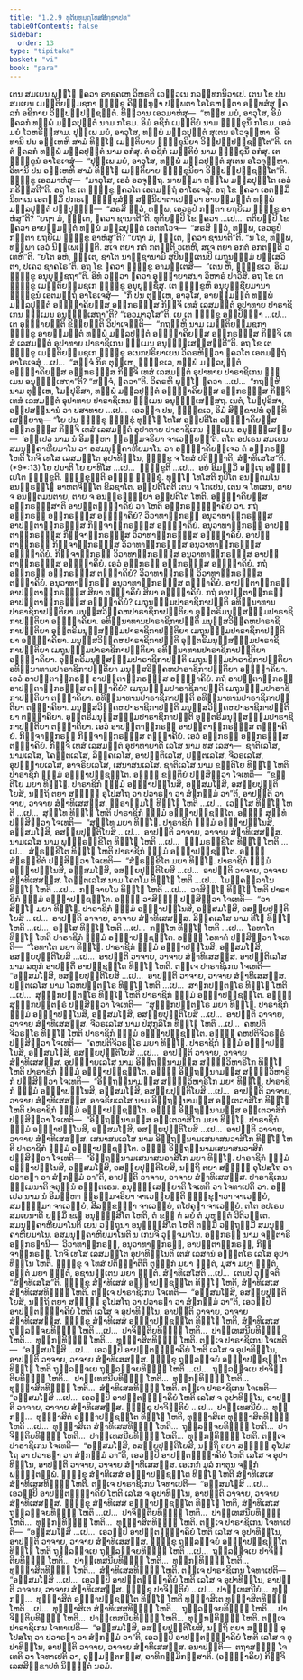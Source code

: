 ```yaml
---
title: "1.2.9 ທຸຕິຍທຸຏ຺ຐໂທສສິກ຺ຂາປທ"
tableOfContents: false
sidebar:
  order: 13
type: "tipitaka"
basket: "vi"
book: "para"
---
```



<DynamicBreadcrumb />

<Division number="391" book="para">

<Paragraph number="1626" book="para">
ເຕນ ສມເຍນ ພຸທ຺ໂຘ ຠຄວາ ຣາຊຄເຫ ວິຫຣຕິ ເວຬຸວເນ ກລນ຺ທກນິວາເປ. ເຕນ ໂຂ ປນ ສມເຍນ ເມຕ຺ຕິຍຠູມຊກາ ຠິກ຺ຂູ ຄິຊ຺ຌກູຏາ ປພ຺ພຕາ ໂອໂຣຫນ຺ຕາ ອທ຺ທສໍສຸ ຉຄລກໍ ອຊິກາຍ ວິປ຺ປຏິປຊ຺ຊນ຺ຕໍ. ທິສ຺ວານ ເອວມາຫໍສຸ—  “ຫນ຺ທ ມຍໍ, ອາວຸໂສ, ອິມໍ ຉຄລກໍ ທພ຺ພໍ ມລ຺ລປຸຕ຺ຕໍ ນາມ ກໂຣມ. ອິມໍ ອຊິກໍ ເມຕ຺ຕິຍໍ ນາມ ຠິກ຺ຂຸນິໍ ກໂຣມ. ເອວໍ ມຍໍ ໂວຫຣິສ຺ສາມ. ປຸພ຺ເພ ມຍໍ, ອາວຸໂສ, ທພ຺ພໍ ມລ຺ລປຸຕ຺ຕໍ ສຸເຕນ ອໂວຈຸມ຺ຫາ. ອິທານິ ປນ ອມ຺ເຫຫິ ສາມໍ ທິຏ຺ໂຐ ເມຕ຺ຕິຍາຍ ຠິກ຺ຂຸນິຍາ ວິປ຺ປຏິປຊ຺ຊນ຺ໂຕ”ຕິ. ເຕ ຕໍ ຉຄລກໍ ທພ຺ພໍ ມລ຺ລປຸຕ຺ຕໍ ນາມ ອກໍສຸ. ຕໍ ອຊິກໍ ເມຕ຺ຕິຍໍ ນາມ ຠິກ຺ຂຸນິໍ ອກໍສຸ. ເຕ ຠິກ຺ຂູນໍ ອາໂຣເຈສຸໍ—  “ປຸພ຺ເພ ມຍໍ, ອາວຸໂສ, ທພ຺ພໍ ມລ຺ລປຸຕ຺ຕໍ ສຸເຕນ ອໂວຈຸມ຺ຫາ. ອິທານິ ປນ ອມ຺ເຫຫິ ສາມໍ ທິຏ຺ໂຐ ເມຕ຺ຕິຍາຍ ຠິກ຺ຂຸນິຍາ ວິປ຺ປຏິປຊ຺ຊນ຺ໂຕ”ຕິ. ຠິກ຺ຂູ ເອວມາຫໍສຸ—  “ມາວຸໂສ, ເອວໍ ອວຈຸຕ຺ຖ. ນາຍສ຺ມາ ທພ຺ໂພ ມລ຺ລປຸຕ຺ໂຕ ເອວໍ ກຣິສ຺ສຕີ”ຕິ.
</Paragraph>

<Paragraph number="1627" book="para">
ອຖ ໂຂ ເຕ ຠິກ຺ຂູ ຠຄວໂຕ ເອຕມຕ຺ຖໍ ອາໂຣເຈສຸໍ. ອຖ ໂຂ ຠຄວາ ເອຕສ຺ມິໍ ນິທາເນ ເອຕສ຺ມິໍ ປກຣເຓ ຠິກ຺ຂຸສໍຆໍ ສນ຺ນິປາຕາເປຕ຺ວາ ອາຍສ຺ມນ຺ຕໍ ທພ຺ພໍ ມລ຺ລປຸຕ຺ຕໍ ປຏິປຸຈ຺ຉິ—  “ສຣສິ ຕ຺ວໍ, ທພ຺ພ, ເອວຣູປໍ ກຕ຺ຕາ ຍຖຍິເມ ຠິກ຺ຂູ ອາຫໍສູ”ຕິ? “ຍຖາ ມໍ, ຠນ຺ເຕ, ຠຄວາ ຊານາຕີ”ຕິ. ທຸຕິຍມ຺ປິ ໂຂ ຠຄວາ …ເປ…  ຕຕິຍມ຺ປິ ໂຂ ຠຄວາ ອາຍສ຺ມນ຺ຕໍ ທພ຺ພໍ ມລ຺ລປຸຕ຺ຕໍ ເອຕທໂວຈ—  “ສຣສິ ຕ຺ວໍ, ທພ຺ພ, ເອວຣູປໍ ກຕ຺ຕາ ຍຖຍິເມ ຠິກ຺ຂູ ອາຫໍສູ”ຕິ? “ຍຖາ ມໍ, ຠນ຺ເຕ, ຠຄວາ ຊານາຕີ”ຕິ. “ນ ໂຂ, ທພ຺ພ, ທພ຺ພາ ເອວໍ ນິພ຺ເພເຐນ຺ຕິ. ສເຈ ຕຍາ ກຕໍ ກຕນ຺ຕິ ວເທຫິ, ສເຈ ຕຍາ ອກຕໍ ອກຕນ຺ຕິ ວເທຫີ”ຕິ. “ຍໂຕ ອຫໍ, ຠນ຺ເຕ, ຊາໂຕ ນາຠິຊານາມິ ສຸປິນນ຺ເຕນປິ ເມຖຸນຘມ຺ມໍ ປຏິເສວິຕາ, ປເຄວ ຊາຄໂຣ”ຕິ. ອຖ ໂຂ ຠຄວາ ຠິກ຺ຂູ ອາມນ຺ເຕສິ—  “ເຕນ ຫິ, ຠິກ຺ຂເວ, ອິເມ ຠິກ຺ຂູ ອນຸຍຸຎ຺ຊຖາ”ຕິ. ອິທໍ ວຕ຺ວາ ຠຄວາ ອຸຏ຺ຐາຍາສນາ ວິຫາຣໍ ປາວິສິ.
</Paragraph>

<Paragraph number="1628" book="para">
ອຖ ໂຂ ເຕ ຠິກ຺ຂູ ເມຕ຺ຕິຍຠູມຊເກ ຠິກ຺ຂູ ອນຸຍຸຎ຺ຊິໍສຸ. ເຕ ຠິກ຺ຂູຫິ ອນຸຍຸຎ຺ຊີຍມານາ ຠິກ຺ຂູນໍ ເອຕມຕ຺ຖໍ ອາໂຣເຈສຸໍ—  “ກິໍ ປນ ຕຸມ຺ເຫ, ອາວຸໂສ, ອາຍສ຺ມນ຺ຕໍ ທພ຺ພໍ ມລ຺ລປຸຕ຺ຕໍ ອຎ຺ຎຠາຄິຍສ຺ສ ອຘິກຣຓສ຺ສ ກິຎ຺ຈິ ເທສໍ ເລສມຕ຺ຕໍ ອຸປາທາຍ ປາຣາຊິເກນ ຘມ຺ເມນ ອນຸທ຺ຘໍເສຖາ”ຕິ? “ເອວມາວຸໂສ”ຕິ. ເຍ ເຕ ຠິກ຺ຂູ ອປ຺ປິຈ຺ຉາ …ເປ…  ເຕ ອຸຊ຺ຌາຍນ຺ຕິ ຂິຍ຺ຍນ຺ຕິ ວິປາເຈນ຺ຕິ—  “ກຖຎ຺ຫິ ນາມ ເມຕ຺ຕິຍຠູມຊກາ ຠິກ຺ຂູ ອາຍສ຺ມນ຺ຕໍ ທພ຺ພໍ ມລ຺ລປຸຕ຺ຕໍ ອຎ຺ຎຠາຄິຍສ຺ສ ອຘິກຣຓສ຺ສ ກິຎ຺ຈິ ເທສໍ ເລສມຕ຺ຕໍ ອຸປາທາຍ ປາຣາຊິເກນ ຘມ຺ເມນ ອນຸທ຺ຘໍເສສ຺ສນ຺ຕີ”ຕິ.
</Paragraph>

<Paragraph number="1629" book="para">
ອຖ ໂຂ ເຕ ຠິກ຺ຂູ ເມຕ຺ຕິຍຠູມຊເກ ຠິກ຺ຂູ ອເນກປຣິຍາເຍນ ວິຄຣຫິຕ຺ວາ ຠຄວໂຕ ເອຕມຕ຺ຖໍ ອາໂຣເຈສຸໍ …ເປ…  “ສຈ຺ຈໍ ກິຣ ຕຸມ຺ເຫ, ຠິກ຺ຂເວ, ທພ຺ພໍ ມລ຺ລປຸຕ຺ຕໍ ອຎ຺ຎຠາຄິຍສ຺ສ ອຘິກຣຓສ຺ສ ກິຎ຺ຈິ ເທສໍ ເລສມຕ຺ຕໍ ອຸປາທາຍ ປາຣາຊິເກນ ຘມ຺ເມນ ອນຸທ຺ຘໍເສຖາ”ຕິ? “ສຈ຺ຈໍ, ຠຄວາ”ຕິ. ວິຄຣຫິ ພຸທ຺ໂຘ ຠຄວາ …ເປ…  “ກຖຎ຺ຫິ ນາມ ຕຸມ຺ເຫ, ໂມຆປຸຣິສາ, ທພ຺ພໍ ມລ຺ລປຸຕ຺ຕໍ ອຎ຺ຎຠາຄິຍສ຺ສ ອຘິກຣຓສ຺ສ ກິຎ຺ຈິ ເທສໍ ເລສມຕ຺ຕໍ ອຸປາທາຍ ປາຣາຊິເກນ ຘມ຺ເມນ ອນຸທ຺ຘໍເສສ຺ສຖ. ເນຕໍ, ໂມຆປຸຣິສາ, ອປ຺ປສນ຺ນານໍ ວາ ປສາທາຍ …ເປ…  ເອວຎ຺ຈ ປນ, ຠິກ຺ຂເວ, ອິມໍ ສິກ຺ຂາປທໍ ອຸທ຺ທິເສຍ຺ຍາຖ—
</Paragraph>

</Division>
<Division number="392" book="para">

<Paragraph number="1630" book="para">
<Emphasis>“ໂຍ ປນ ຠິກ຺ຂຸ ຠິກ຺ຂຸໍ ທຸຏ຺ໂຐ ໂທໂສ ອປ຺ປຕີໂຕ ອຎ຺ຎຠາຄິຍສ຺ສ ອຘິກຣຓສ຺ສ ກິຎ຺ຈິ ເທສໍ ເລສມຕ຺ຕໍ ອຸປາທາຍ ປາຣາຊິເກນ ຘມ຺ເມນ ອນຸທ຺ຘໍເສຍ຺ຍ—  ‘ອປ຺ເປວ ນາມ ນໍ ອິມມ຺ຫາ ພ຺ຣຫ຺ມຈຣິຍາ ຈາເວຍ຺ຍນ຺’ຕິ. ຕໂຕ ອປເຣນ ສມເຍນ ສມນຸຄ຺ຄາຫີຍມາໂນ ວາ ອສມນຸຄ຺ຄາຫີຍມາໂນ ວາ ອຎ຺ຎຠາຄິຍຎ຺ເຈວ ຕໍ ອຘິກຣຓໍ ໂຫຕິ ໂກຈິ ເທໂສ ເລສມຕ຺ໂຕ ອຸປາທິນ຺ໂນ, ຠິກ຺ຂຸ ຈ ໂທສໍ ປຕິຏ຺ຐາຕິ, ສໍຆາທິເສໂສ”</Emphasis>ຕິ. (*9*:<Emphasis>13</Emphasis>)
</Paragraph>

</Division>
<Division number="393" book="para">

<Paragraph number="1631" book="para">
<Emphasis>ໂຍ ປນາ</Emphasis>ຕິ ໂຍ ຍາທິໂສ …ເປ…  <Emphasis>ຠິກ຺ຂູ</Emphasis>ຕິ …ເປ…  ອຍໍ ອິມສ຺ມິໍ ອຕ຺ເຖ ອຘິປ຺ເປໂຕ ຠິກ຺ຂູຕິ.
</Paragraph>

<Paragraph number="1632" book="para">
<Emphasis>ຠິກ຺ຂຸນ຺</Emphasis>ຕິ ອຎ຺ຎໍ ຠິກ຺ຂຸໍ.
</Paragraph>

<Paragraph number="1633" book="para">
<Emphasis>ທຸຏ຺ໂຐ ໂທໂສ</Emphasis>ຕິ ກຸປິໂຕ ອນຕ຺ຕມໂນ ອນຠິຣທ຺ໂຘ ອາຫຕຈິຕ຺ໂຕ ຂິລຊາໂຕ.
</Paragraph>

<Paragraph number="1634" book="para">
<Emphasis>ອປ຺ປຕີໂຕ</Emphasis>ຕິ ເຕນ ຈ ໂກເປນ, ເຕນ ຈ ໂທເສນ, ຕາຍ ຈ ອນຕ຺ຕມນຕາຍ, ຕາຍ ຈ ອນຠິຣທ຺ຘິຍາ ອປ຺ປຕີໂຕ ໂຫຕິ.
</Paragraph>

<Paragraph number="1635" book="para">
<Emphasis>ອຎ຺ຎຠາຄິຍສ຺ສ ອຘິກຣຓສ຺ສາ</Emphasis>ຕິ ອາປຕ຺ຕຎ຺ຎຠາຄິຍໍ ວາ ໂຫຕິ ອຘິກຣຓຎ຺ຎຠາຄິຍໍ ວາ. ກຖໍ ອຘິກຣຓໍ ອຘິກຣຓສ຺ສ ອຎ຺ຎຠາຄິຍໍ? ວິວາທາຘິກຣຓໍ ອນຸວາທາຘິກຣຓສ຺ສ ອາປຕ຺ຕາຘິກຣຓສ຺ສ ກິຈ຺ຈາຘິກຣຓສ຺ສ ອຎ຺ຎຠາຄິຍໍ. ອນຸວາທາຘິກຣຓໍ ອາປຕ຺ຕາຘິກຣຓສ຺ສ ກິຈ຺ຈາຘິກຣຓສ຺ສ ວິວາທາຘິກຣຓສ຺ສ ອຎ຺ຎຠາຄິຍໍ. ອາປຕ຺ຕາຘິກຣຓໍ ກິຈ຺ຈາຘິກຣຓສ຺ສ ວິວາທາຘິກຣຓສ຺ສ ອນຸວາທາຘິກຣຓສ຺ສ ອຎ຺ຎຠາຄິຍໍ. ກິຈ຺ຈາຘິກຣຓໍ ວິວາທາຘິກຣຓສ຺ສ ອນຸວາທາຘິກຣຓສ຺ສ ອາປຕ຺ຕາຘິກຣຓສ຺ສ ອຎ຺ຎຠາຄິຍໍ. ເອວໍ ອຘິກຣຓໍ ອຘິກຣຓສ຺ສ ອຎ຺ຎຠາຄິຍໍ.
</Paragraph>

<Paragraph number="1636" book="para">
ກຖໍ ອຘິກຣຓໍ ອຘິກຣຓສ຺ສ ຕພ຺ຠາຄິຍໍ? ວິວາທາຘິກຣຓໍ ວິວາທາຘິກຣຓສ຺ສ ຕພ຺ຠາຄິຍໍ. ອນຸວາທາຘິກຣຓໍ ອນຸວາທາຘິກຣຓສ຺ສ ຕພ຺ຠາຄິຍໍ. ອາປຕ຺ຕາຘິກຣຓໍ ອາປຕ຺ຕາຘິກຣຓສ຺ສ ສິຍາ ຕພ຺ຠາຄິຍໍ ສິຍາ ອຎ຺ຎຠາຄິຍໍ.
</Paragraph>

<Paragraph number="1637" book="para">
ກຖໍ ອາປຕ຺ຕາຘິກຣຓໍ ອາປຕ຺ຕາຘິກຣຓສ຺ສ ອຎ຺ຎຠາຄິຍໍ? ເມຖຸນຘມ຺ມປາຣາຊິກາປຕ຺ຕິ ອທິນ຺ນາທານປາຣາຊິກາປຕ຺ຕິຍາ ມນຸສ຺ສວິຄ຺ຄຫປາຣາຊິກາປຕ຺ຕິຍາ ອຸຕ຺ຕຣິມນຸສ຺ສຘມ຺ມປາຣາຊິກາປຕ຺ຕິຍາ ອຎ຺ຎຠາຄິຍາ. ອທິນ຺ນາທານປາຣາຊິກາປຕ຺ຕິ ມນຸສ຺ສວິຄ຺ຄຫປາຣາຊິກາປຕ຺ຕິຍາ ອຸຕ຺ຕຣິມນຸສ຺ສຘມ຺ມປາຣາຊິກາປຕ຺ຕິຍາ ເມຖຸນຘມ຺ມປາຣາຊິກາປຕ຺ຕິຍາ ອຎ຺ຎຠາຄິຍາ. ມນຸສ຺ສວິຄ຺ຄຫປາຣາຊິກາປຕ຺ຕິ ອຸຕ຺ຕຣິມນຸສ຺ສຘມ຺ມປາຣາຊິກາປຕ຺ຕິຍາ ເມຖຸນຘມ຺ມປາຣາຊິກາປຕ຺ຕິຍາ ອທິນ຺ນາທານປາຣາຊິກາປຕ຺ຕິຍາ ອຎ຺ຎຠາຄິຍາ. ອຸຕ຺ຕຣິມນຸສ຺ສຘມ຺ມປາຣາຊິກາປຕ຺ຕິ ເມຖຸນຘມ຺ມປາຣາຊິກາປຕ຺ຕິຍາ ອທິນ຺ນາທານປາຣາຊິກາປຕ຺ຕິຍາ ມນຸສ຺ສວິຄ຺ຄຫປາຣາຊິກາປຕ຺ຕິຍາ ອຎ຺ຎຠາຄິຍາ. ເອວໍ ອາປຕ຺ຕາຘິກຣຓໍ ອາປຕ຺ຕາຘິກຣຓສ຺ສ ອຎ຺ຎຠາຄິຍໍ.
</Paragraph>

<Paragraph number="1638" book="para">
ກຖໍ ອາປຕ຺ຕາຘິກຣຓໍ ອາປຕ຺ຕາຘິກຣຓສ຺ສ ຕພ຺ຠາຄິຍໍ? ເມຖຸນຘມ຺ມປາຣາຊິກາປຕ຺ຕິ ເມຖຸນຘມ຺ມປາຣາຊິກາປຕ຺ຕິຍາ ຕພ຺ຠາຄິຍາ. ອທິນ຺ນາທານປາຣາຊິກາປຕ຺ຕິ ອທິນ຺ນາທານປາຣາຊິກາປຕ຺ຕິຍາ ຕພ຺ຠາຄິຍາ. ມນຸສ຺ສວິຄ຺ຄຫປາຣາຊິກາປຕ຺ຕິ ມນຸສ຺ສວິຄ຺ຄຫປາຣາຊິກາປຕ຺ຕິຍາ ຕພ຺ຠາຄິຍາ. ອຸຕ຺ຕຣິມນຸສ຺ສຘມ຺ມປາຣາຊິກາປຕ຺ຕິ ອຸຕ຺ຕຣິມນຸສ຺ສຘມ຺ມປາຣາຊິກາປຕ຺ຕິຍາ ຕພ຺ຠາຄິຍາ. ເອວໍ ອາປຕ຺ຕາຘິກຣຓໍ ອາປຕ຺ຕາຘິກຣຓສ຺ສ ຕພ຺ຠາຄິຍໍ.
</Paragraph>

<Paragraph number="1639" book="para">
ກິຈ຺ຈາຘິກຣຓໍ ກິຈ຺ຈາຘິກຣຓສ຺ສ ຕພ຺ຠາຄິຍໍ. ເອວໍ ອຘິກຣຓໍ ອຘິກຣຓສ຺ສ ຕພ຺ຠາຄິຍໍ.
</Paragraph>

</Division>
<Division number="394" book="para">

<Paragraph number="1640" book="para">
<Emphasis>ກິຎ຺ຈິ ເທສໍ ເລສມຕ຺ຕໍ ອຸປາທາຍາ</Emphasis>ຕິ ເລໂສ ນາມ ທສ ເລສາ—  ຊາຕິເລໂສ, ນາມເລໂສ, ໂຄຕ຺ຕເລໂສ, ລິງ຺ຄເລໂສ, ອາປຕ຺ຕິເລໂສ, ປຕ຺ຕເລໂສ, ຈີວຣເລໂສ, ອຸປຊ຺ຌາຍເລໂສ, ອາຈຣິຍເລໂສ, ເສນາສນເລໂສ.
</Paragraph>

</Division>
<Division number="395" book="para">

<Paragraph number="1641" book="para">
<Emphasis>ຊາຕິເລໂສ</Emphasis> ນາມ ຂຕ຺ຕິໂຍ ທິຏ຺ໂຐ ໂຫຕິ ປາຣາຊິກໍ ຘມ຺ມໍ ອຊ຺ຌາປຊ຺ຊນ຺ໂຕ. ອຎ຺ຎໍ ຂຕ຺ຕິຍໍ ປສ຺ສິຕ຺ວາ ໂຈເທຕິ—  “ຂຕ຺ຕິໂຍ ມຍາ ທິຏ຺ໂຐ. ປາຣາຊິກໍ ຘມ຺ມໍ ອຊ຺ຌາປນ຺ໂນສິ, ອສ຺ສມໂຓສິ, ອສກ຺ຍປຸຕ຺ຕິໂຍສິ, ນຕ຺ຖິ ຕຍາ ສທ຺ຘິໍ ອຸໂປສໂຖ ວາ ປວາຣຓາ ວາ ສໍຆກມ຺ມໍ ວາ”ຕິ, ອາປຕ຺ຕິ ວາຈາຍ, ວາຈາຍ ສໍຆາທິເສສສ຺ສ.
</Paragraph>

<Paragraph number="1642" book="para">
ພ຺ຣາຫ຺ມໂຓ ທິຏ຺ໂຐ ໂຫຕິ …ເປ…  ເວສ຺ໂສ ທິຏ຺ໂຐ ໂຫຕິ …ເປ…  ສຸທ຺ໂທ ທິຏ຺ໂຐ ໂຫຕິ ປາຣາຊິກໍ ຘມ຺ມໍ ອຊ຺ຌາປຊ຺ຊນ຺ໂຕ. ອຎ຺ຎໍ ສຸທ຺ທໍ ປສ຺ສິຕ຺ວາ ໂຈເທຕິ—  “ສຸທ຺ໂທ ມຍາ ທິຏ຺ໂຐ. ປາຣາຊິກໍ ຘມ຺ມໍ ອຊ຺ຌາປນ຺ໂນສິ, ອສ຺ສມໂຓສິ, ອສກ຺ຍປຸຕ຺ຕິໂຍສິ …ເປ…  ອາປຕ຺ຕິ ວາຈາຍ, ວາຈາຍ ສໍຆາທິເສສສ຺ສ.
</Paragraph>

</Division>
<Division number="396" book="para">

<Paragraph number="1643" book="para">
<Emphasis>ນາມເລໂສ</Emphasis> ນາມ ພຸທ຺ຘຣກ຺ຂິໂຕ ທິຏ຺ໂຐ ໂຫຕິ …ເປ…  ຘມ຺ມຣກ຺ຂິໂຕ ທິຏ຺ໂຐ ໂຫຕິ …ເປ…  ສໍຆຣກ຺ຂິໂຕ ທິຏ຺ໂຐ ໂຫຕິ ປາຣາຊິກໍ ຘມ຺ມໍ ອຊ຺ຌາປຊ຺ຊນ຺ໂຕ. ອຎ຺ຎໍ ສໍຆຣກ຺ຂິຕໍ ປສ຺ສິຕ຺ວາ ໂຈເທຕິ—  “ສໍຆຣກ຺ຂິໂຕ ມຍາ ທິຏ຺ໂຐ. ປາຣາຊິກໍ ຘມ຺ມໍ ອຊ຺ຌາປນ຺ໂນສິ, ອສ຺ສມໂຓສິ, ອສກ຺ຍປຸຕ຺ຕິໂຍສິ …ເປ…  ອາປຕ຺ຕິ ວາຈາຍ, ວາຈາຍ ສໍຆາທິເສສສ຺ສ.
</Paragraph>

</Division>
<Division number="397" book="para">

<Paragraph number="1644" book="para">
<Emphasis>ໂຄຕ຺ຕເລໂສ</Emphasis> ນາມ ໂຄຕໂມ ທິຏ຺ໂຐ ໂຫຕິ …ເປ…  ໂມຄ຺ຄລ຺ລາໂນ ທິຏ຺ໂຐ ໂຫຕິ …ເປ…  ກຈ຺ຈາຍໂນ ທິຏ຺ໂຐ ໂຫຕິ …ເປ…  ວາສິຏ຺ໂຐ ທິຏ຺ໂຐ ໂຫຕິ ປາຣາຊິກໍ ຘມ຺ມໍ ອຊ຺ຌາປຊ຺ຊນ຺ໂຕ. ອຎ຺ຎໍ ວາສິຏ຺ຐໍ ປສ຺ສິຕ຺ວາ ໂຈເທຕິ—  “ວາສິຏ຺ໂຐ ມຍາ ທິຏ຺ໂຐ. ປາຣາຊິກໍ ຘມ຺ມໍ ອຊ຺ຌາປນ຺ໂນສິ, ອສ຺ສມໂຓສິ, ອສກ຺ຍປຸຕ຺ຕິໂຍສິ …ເປ…  ອາປຕ຺ຕິ ວາຈາຍ, ວາຈາຍ ສໍຆາທິເສສສ຺ສ.
</Paragraph>

</Division>
<Division number="398" book="para">

<Paragraph number="1645" book="para">
<Emphasis>ລິງ຺ຄເລໂສ</Emphasis> ນາມ ທີໂຆ ທິຏ຺ໂຐ ໂຫຕິ …ເປ…  ຣສ຺ໂສ ທິຏ຺ໂຐ ໂຫຕິ …ເປ…  ກຓ຺ໂຫ ທິຏ຺ໂຐ ໂຫຕິ …ເປ…  ໂອທາໂຕ ທິຏ຺ໂຐ ໂຫຕິ ປາຣາຊິກໍ ຘມ຺ມໍ ອຊ຺ຌາປຊ຺ຊນ຺ໂຕ. ອຎ຺ຎໍ ໂອທາຕໍ ປສ຺ສິຕ຺ວາ ໂຈເທຕິ—  “ໂອທາໂຕ ມຍາ ທິຏ຺ໂຐ. ປາຣາຊິກໍ ຘມ຺ມໍ ອຊ຺ຌາປນ຺ໂນສິ, ອສ຺ສມໂຓສິ, ອສກ຺ຍປຸຕ຺ຕິໂຍສິ …ເປ…  ອາປຕ຺ຕິ ວາຈາຍ, ວາຈາຍ ສໍຆາທິເສສສ຺ສ.
</Paragraph>

</Division>
<Division number="399" book="para">

<Paragraph number="1646" book="para">
<Emphasis>ອາປຕ຺ຕິເລໂສ</Emphasis> ນາມ ລຫຸກໍ ອາປຕ຺ຕິໍ ອາປຊ຺ຊນ຺ໂຕ ທິຏ຺ໂຐ ໂຫຕິ. ຕຎ຺ເຈ ປາຣາຊິເກນ ໂຈເທຕິ—  “ອສ຺ສມໂຓສິ, ອສກ຺ຍປຸຕ຺ຕິໂຍສິ …ເປ…  ອາປຕ຺ຕິ ວາຈາຍ, ວາຈາຍ ສໍຆາທິເສສສ຺ສ.
</Paragraph>

</Division>
<Division number="400" book="para">

<Paragraph number="1647" book="para">
<Emphasis>ປຕ຺ຕເລໂສ</Emphasis> ນາມ ໂລຫປຕ຺ຕຘໂຣ ທິຏ຺ໂຐ ໂຫຕິ …ເປ…  ສາຏກປຕ຺ຕຘໂຣ ທິຏ຺ໂຐ ໂຫຕິ …ເປ…  ສຸມ຺ຠກປຕ຺ຕຘໂຣ ທິຏ຺ໂຐ ໂຫຕິ ປາຣາຊິກໍ ຘມ຺ມໍ ອຊ຺ຌາປຊ຺ຊນ຺ໂຕ. ອຎ຺ຎໍ ສຸມ຺ຠກປຕ຺ຕຘຣໍ ປສ຺ສິຕ຺ວາ ໂຈເທຕິ—  “ສຸມ຺ຠກປຕ຺ຕຘໂຣ ມຍາ ທິຏ຺ໂຐ. ປາຣາຊິກໍ ຘມ຺ມໍ ອຊ຺ຌາປນ຺ໂນສິ, ອສ຺ສມໂຓສິ, ອສກ຺ຍປຸຕ຺ຕິໂຍສິ …ເປ…  ອາປຕ຺ຕິ ວາຈາຍ, ວາຈາຍ ສໍຆາທິເສສສ຺ສ.
</Paragraph>

</Division>
<Division number="401" book="para">

<Paragraph number="1648" book="para">
<Emphasis>ຈີວຣເລໂສ</Emphasis> ນາມ ປໍສຸກູລິໂກ ທິຏ຺ໂຐ ໂຫຕິ …ເປ…  ຄຫປຕິຈີວຣຘໂຣ ທິຏ຺ໂຐ ໂຫຕິ ປາຣາຊິກໍ ຘມ຺ມໍ ອຊ຺ຌາປຊ຺ຊນ຺ໂຕ. ອຎ຺ຎໍ ຄຫປຕິຈີວຣຘຣໍ ປສ຺ສິຕ຺ວາ ໂຈເທຕິ—  “ຄຫປຕິຈີວຣຘໂຣ ມຍາ ທິຏ຺ໂຐ. ປາຣາຊິກໍ ຘມ຺ມໍ ອຊ຺ຌາປນ຺ໂນສິ, ອສ຺ສມໂຓສິ, ອສກ຺ຍປຸຕ຺ຕິໂຍສິ …ເປ…  ອາປຕ຺ຕິ ວາຈາຍ, ວາຈາຍ ສໍຆາທິເສສສ຺ສ.
</Paragraph>

</Division>
<Division number="402" book="para">

<Paragraph number="1649" book="para">
<Emphasis>ອຸປຊ຺ຌາຍເລໂສ</Emphasis> ນາມ ອິຕ຺ຖນ຺ນາມສ຺ສ ສທ຺ຘິວິຫາຣິໂກ ທິຏ຺ໂຐ ໂຫຕິ ປາຣາຊິກໍ ຘມ຺ມໍ ອຊ຺ຌາປຊ຺ຊນ຺ໂຕ. ອຎ຺ຎໍ ອິຕ຺ຖນ຺ນາມສ຺ສ ສທ຺ຘິວິຫາຣິກໍ ປສ຺ສິຕ຺ວາ ໂຈເທຕິ—  “ອິຕ຺ຖນ຺ນາມສ຺ສ ສທ຺ຘິວິຫາຣິໂກ ມຍາ ທິຏ຺ໂຐ. ປາຣາຊິກໍ ຘມ຺ມໍ ອຊ຺ຌາປນ຺ໂນສິ, ອສ຺ສມໂຓສິ, ອສກ຺ຍປຸຕ຺ຕິໂຍສິ …ເປ…  ອາປຕ຺ຕິ ວາຈາຍ, ວາຈາຍ ສໍຆາທິເສສສ຺ສ.
</Paragraph>

</Division>
<Division number="403" book="para">

<Paragraph number="1650" book="para">
<Emphasis>ອາຈຣິຍເລໂສ</Emphasis> ນາມ ອິຕ຺ຖນ຺ນາມສ຺ສ ອນ຺ເຕວາສິໂກ ທິຏ຺ໂຐ ໂຫຕິ ປາຣາຊິກໍ ຘມ຺ມໍ ອຊ຺ຌາປຊ຺ຊນ຺ໂຕ. ອຎ຺ຎໍ ອິຕ຺ຖນ຺ນາມສ຺ສ ອນ຺ເຕວາສິກໍ ປສ຺ສິຕ຺ວາ ໂຈເທຕິ—  “ອິຕ຺ຖນ຺ນາມສ຺ສ ອນ຺ເຕວາສິໂກ ມຍາ ທິຏ຺ໂຐ. ປາຣາຊິກໍ ຘມ຺ມໍ ອຊ຺ຌາປນ຺ໂນສິ, ອສ຺ສມໂຓສິ, ອສກ຺ຍປຸຕ຺ຕິໂຍສິ …ເປ…  ອາປຕ຺ຕິ ວາຈາຍ, ວາຈາຍ ສໍຆາທິເສສສ຺ສ.
</Paragraph>

</Division>
<Division number="404" book="para">

<Paragraph number="1651" book="para">
<Emphasis>ເສນາສນເລໂສ</Emphasis> ນາມ ອິຕ຺ຖນ຺ນາມເສນາສນວາສິໂກ ທິຏ຺ໂຐ ໂຫຕິ ປາຣາຊິກໍ ຘມ຺ມໍ ອຊ຺ຌາປຊ຺ຊນ຺ໂຕ. ອຎ຺ຎໍ ອິຕ຺ຖນ຺ນາມເສນາສນວາສິກໍ ປສ຺ສິຕ຺ວາ ໂຈເທຕິ—  “ອິຕ຺ຖນ຺ນາມເສນາສນວາສິໂກ ມຍາ ທິຏ຺ໂຐ. ປາຣາຊິກໍ ຘມ຺ມໍ ອຊ຺ຌາປນ຺ໂນສິ, ອສ຺ສມໂຓສິ, ອສກ຺ຍປຸຕ຺ຕິໂຍສິ, ນຕ຺ຖິ ຕຍາ ສທ຺ຘິໍ ອຸໂປສໂຖ ວາ ປວາຣຓາ ວາ ສໍຆກມ຺ມໍ ວາ”ຕິ, ອາປຕ຺ຕິ ວາຈາຍ, ວາຈາຍ ສໍຆາທິເສສສ຺ສ.
</Paragraph>

</Division>
<Division number="405" book="para">

<Paragraph number="1652" book="para">
<Emphasis>ປາຣາຊິເກນ ຘມ຺ເມນາ</Emphasis>ຕິ ຈຕຸນ຺ນໍ ອຎ຺ຎຕເຣນ.
</Paragraph>

<Paragraph number="1653" book="para">
<Emphasis>ອນຸທ຺ຘໍເສຍ຺ຍາ</Emphasis>ຕິ ໂຈເທຕິ ວາ ໂຈທາເປຕິ ວາ.
</Paragraph>

<Paragraph number="1654" book="para">
<Emphasis>ອປ຺ເປວ ນາມ ນໍ ອິມມ຺ຫາ ພ຺ຣຫ຺ມຈຣິຍາ ຈາເວຍ຺ຍນ຺</Emphasis>ຕິ ຠິກ຺ຂຸຠາວາ ຈາເວຍ຺ຍໍ, ສມຓຘມ຺ມາ ຈາເວຍ຺ຍໍ, ສີລກ຺ຂນ຺ຘາ ຈາເວຍ຺ຍໍ, ຕໂປຄຸຓາ ຈາເວຍ຺ຍໍ.
</Paragraph>

<Paragraph number="1655" book="para">
<Emphasis>ຕໂຕ ອປເຣນ ສມເຍນາ</Emphasis>ຕິ ຍສ຺ມິໍ ຂເຓ ອນຸທ຺ຘໍສິໂຕ ໂຫຕິ, ຕໍ ຂຓໍ ຕໍ ລຍໍ ຕໍ ມຸຫຸຕ຺ຕໍ ວີຕິວຕ຺ເຕ.
</Paragraph>

<Paragraph number="1656" book="para">
<Emphasis>ສມນຸຄ຺ຄາຫີຍມາໂນ</Emphasis>ຕິ ເຍນ ວຕ຺ຖຸນາ ອນຸທ຺ຘໍສິໂຕ ໂຫຕິ ຕສ຺ມິໍ ວຕ຺ຖຸສ຺ມິໍ ສມນຸຄ຺ຄາຫີຍມາໂນ.
</Paragraph>

<Paragraph number="1657" book="para">
<Emphasis>ອສມນຸຄ຺ຄາຫີຍມາໂນ</Emphasis>ຕິ ນ ເກນຈິ ວຸຈ຺ຈມາໂນ.
</Paragraph>

<Paragraph number="1658" book="para">
<Emphasis>ອຘິກຣຓໍ</Emphasis> ນາມ ຈຕ຺ຕາຣິ ອຘິກຣຓານິ—  ວິວາທາຘິກຣຓໍ, ອນຸວາທາຘິກຣຓໍ, ອາປຕ຺ຕາຘິກຣຓໍ, ກິຈ຺ຈາຘິກຣຓໍ.
</Paragraph>

<Paragraph number="1659" book="para">
<Emphasis>ໂກຈິ ເທໂສ ເລສມຕ຺ໂຕ ອຸປາທິນ຺ໂນ</Emphasis>ຕິ ເຕສໍ ເລສານໍ ອຎ຺ຎຕໂຣ ເລໂສ ອຸປາທິນ຺ໂນ ໂຫຕິ.
</Paragraph>

<Paragraph number="1660" book="para">
<Emphasis>ຠິກ຺ຂຸ ຈ ໂທສໍ ປຕິຏ຺ຐາຕີ</Emphasis>ຕິ ຕຸຈ຺ຉກໍ ມຍາ ຠຓິຕໍ, ມຸສາ ມຍາ ຠຓິຕໍ, ອຠູຕໍ ມຍາ ຠຓິຕໍ, ອຊານນ຺ເຕນ ມຍາ ຠຓິຕໍ.
</Paragraph>

<Paragraph number="1661" book="para">
<Emphasis>ສໍຆາທິເສໂສ</Emphasis>ຕິ …ເປ…  ເຕນປິ ວຸຈ຺ຈຕິ “ສໍຆາທິເສໂສ”ຕິ.
</Paragraph>

</Division>
<Division number="406" book="para">

<Paragraph number="1662" book="para">
ຠິກ຺ຂຸ ສໍຆາທິເສສໍ ອຊ຺ຌາປຊ຺ຊນ຺ໂຕ ທິຏ຺ໂຐ ໂຫຕິ, ສໍຆາທິເສເສ ສໍຆາທິເສສທິຏ຺ຐິ ໂຫຕິ. ຕຎ຺ເຈ ປາຣາຊິເກນ ໂຈເທຕິ—  “ອສ຺ສມໂຓສິ, ອສກ຺ຍປຸຕ຺ຕິໂຍສິ, ນຕ຺ຖິ ຕຍາ ສທ຺ຘິໍ ອຸໂປສໂຖ ວາ ປວາຣຓາ ວາ ສໍຆກມ຺ມໍ ວາ”ຕິ, ເອວມ຺ປິ ອາປຕ຺ຕຎ຺ຎຠາຄິຍໍ ໂຫຕິ ເລໂສ ຈ ອຸປາທິນ຺ໂນ, ອາປຕ຺ຕິ ວາຈາຍ, ວາຈາຍ ສໍຆາທິເສສສ຺ສ.
</Paragraph>

<Paragraph number="1663" book="para">
ຠິກ຺ຂຸ ສໍຆາທິເສສໍ ອຊ຺ຌາປຊ຺ຊນ຺ໂຕ ທິຏ຺ໂຐ ໂຫຕິ, ສໍຆາທິເສເສ ຖຸລ຺ລຈ຺ຈຍທິຏ຺ຐິ ໂຫຕິ …ເປ…  ປາຈິຕ຺ຕິຍທິຏ຺ຐິ ໂຫຕິ…  ປາຏິເທສນີຍທິຏ຺ຐິ ໂຫຕິ…  ທຸກ຺ກຏທິຏ຺ຐິ ໂຫຕິ…  ທຸພ຺ຠາສິຕທິຏ຺ຐິ ໂຫຕິ. ຕຎ຺ເຈ ປາຣາຊິເກນ ໂຈເທຕິ—  “ອສ຺ສມໂຓສິ …ເປ…  ເອວມ຺ປິ ອາປຕ຺ຕຎ຺ຎຠາຄິຍໍ ໂຫຕິ ເລໂສ ຈ ອຸປາທິນ຺ໂນ, ອາປຕ຺ຕິ ວາຈາຍ, ວາຈາຍ ສໍຆາທິເສສສ຺ສ.
</Paragraph>

<Paragraph number="1664" book="para">
ຠິກ຺ຂຸ ຖຸລ຺ລຈ຺ຈຍໍ ອຊ຺ຌາປຊ຺ຊນ຺ໂຕ ທິຏ຺ໂຐ ໂຫຕິ ຖຸລ຺ລຈ຺ຈເຍ ຖຸລ຺ລຈ຺ຈຍທິຏ຺ຐິ ໂຫຕິ …ເປ…  ຖຸລ຺ລຈ຺ຈເຍ ປາຈິຕ຺ຕິຍທິຏ຺ຐິ ໂຫຕິ…  ປາຏິເທສນີຍທິຏ຺ຐິ ໂຫຕິ…  ທຸກ຺ກຏທິຏ຺ຐິ ໂຫຕິ…  ທຸພ຺ຠາສິຕທິຏ຺ຐິ ໂຫຕິ…  ສໍຆາທິເສສທິຏ຺ຐິ ໂຫຕິ. ຕຎ຺ເຈ ປາຣາຊິເກນ ໂຈເທຕິ—  “ອສ຺ສມໂຓສິ …ເປ…  ເອວມ຺ປິ ອາປຕ຺ຕຎ຺ຎຠາຄິຍໍ ໂຫຕິ ເລໂສ ຈ ອຸປາທິນ຺ໂນ, ອາປຕ຺ຕິ ວາຈາຍ, ວາຈາຍ ສໍຆາທິເສສສ຺ສ.
</Paragraph>

<Paragraph number="1665" book="para">
ຠິກ຺ຂຸ ປາຈິຕ຺ຕິຍໍ …ເປ…  ປາຏິເທສນີຍໍ…  ທຸກ຺ກຏໍ…  ທຸພ຺ຠາສິຕໍ ອຊ຺ຌາປຊ຺ຊນ຺ໂຕ ທິຏ຺ໂຐ ໂຫຕິ, ທຸພ຺ຠາສິເຕ ທຸພ຺ຠາສິຕທິຏ຺ຐິ ໂຫຕິ …ເປ…  ທຸພ຺ຠາສິເຕ ສໍຆາທິເສສທິຏ຺ຐິ ໂຫຕິ…  ຖຸລ຺ລຈ຺ຈຍທິຏ຺ຐິ ໂຫຕິ…  ປາຈິຕ຺ຕິຍທິຏ຺ຐິ ໂຫຕິ…  ປາຏິເທສນີຍທິຏ຺ຐິ ໂຫຕິ…  ທຸກ຺ກຏທິຏ຺ຐິ ໂຫຕິ. ຕຎ຺ເຈ ປາຣາຊິເກນ ໂຈເທຕິ—  “ອສ຺ສມໂຓສິ, ອສກ຺ຍປຸຕ຺ຕິໂຍສິ, ນຕ຺ຖິ ຕຍາ ສທ຺ຘິໍ ອຸໂປສໂຖ ວາ ປວາຣຓາ ວາ ສໍຆກມ຺ມໍ ວາ”ຕິ, ເອວມ຺ປິ ອາປຕ຺ຕຎ຺ຎຠາຄິຍໍ ໂຫຕິ ເລໂສ ຈ ອຸປາທິນ຺ໂນ, ອາປຕ຺ຕິ ວາຈາຍ, ວາຈາຍ ສໍຆາທິເສສສ຺ສ.

</Paragraph>
</Division>

<Paragraph number="1666" type="center" book="para">
ເອເກກໍ ມູລໍ ກາຕຸນ ຈກ຺ກໍ ພນ຺ຘິຕພ຺ພໍ.


</Paragraph>

<Division number="407" book="para">

<Paragraph number="1667" book="para">
ຠິກ຺ຂຸ ສໍຆາທິເສສໍ ອຊ຺ຌາປຊ຺ຊນ຺ໂຕ ທິຏ຺ໂຐ ໂຫຕິ ສໍຆາທິເສເສ ສໍຆາທິເສສທິຏ຺ຐິ ໂຫຕິ. ຕຎ຺ເຈ ປາຣາຊິເກນ ໂຈທາເປຕິ—  “ອສ຺ສມໂຓສິ …ເປ…  ເອວມ຺ປິ ອາປຕ຺ຕຎ຺ຎຠາຄິຍໍ ໂຫຕິ ເລໂສ ຈ ອຸປາທິນ຺ໂນ, ອາປຕ຺ຕິ ວາຈາຍ, ວາຈາຍ ສໍຆາທິເສສສ຺ສ.
</Paragraph>

<Paragraph number="1668" book="para">
ຠິກ຺ຂຸ ສໍຆາທິເສສໍ ອຊ຺ຌາປຊ຺ຊນ຺ໂຕ ທິຏ຺ໂຐ ໂຫຕິ, ສໍຆາທິເສເສ ຖຸລ຺ລຈ຺ຈຍທິຏ຺ຐິ ໂຫຕິ …ເປ…  ປາຈິຕ຺ຕິຍທິຏ຺ຐິ ໂຫຕິ…  ປາຏິເທສນີຍທິຏ຺ຐິ ໂຫຕິ…  ທຸກ຺ກຏທິຏ຺ຐິ ໂຫຕິ…  ທຸພ຺ຠາສິຕທິຏ຺ຐິ ໂຫຕິ. ຕຎ຺ເຈ ປາຣາຊິເກນ ໂຈທາເປຕິ—  “ອສ຺ສມໂຓສິ …ເປ…  ເອວມ຺ປິ ອາປຕ຺ຕຎ຺ຎຠາຄິຍໍ ໂຫຕິ ເລໂສ ຈ ອຸປາທິນ຺ໂນ, ອາປຕ຺ຕິ ວາຈາຍ, ວາຈາຍ ສໍຆາທິເສສສ຺ສ.
</Paragraph>

<Paragraph number="1669" book="para">
ຠິກ຺ຂຸ ຖຸລ຺ລຈ຺ຈຍໍ ອຊ຺ຌາປຊ຺ຊນ຺ໂຕ ທິຏ຺ໂຐ ໂຫຕິ ຖຸລ຺ລຈ຺ຈເຍ ຖຸລ຺ລຈ຺ຈຍທິຏ຺ຐິ ໂຫຕິ …ເປ…  ຖຸລ຺ລຈ຺ຈເຍ ປາຈິຕ຺ຕິຍທິຏ຺ຐິ ໂຫຕິ…  ປາຏິເທສນີຍທິຏ຺ຐິ ໂຫຕິ…  ທຸກ຺ກຏທິຏ຺ຐິ ໂຫຕິ…  ທຸພ຺ຠາສິຕທິຏ຺ຐິ ໂຫຕິ…  ສໍຆາທິເສສທິຏ຺ຐິ ໂຫຕິ. ຕຎ຺ເຈ ປາຣາຊິເກນ ໂຈທາເປຕິ—  “ອສ຺ສມໂຓສິ …ເປ…  ເອວມ຺ປິ ອາປຕ຺ຕຎ຺ຎຠາຄິຍໍ ໂຫຕິ ເລໂສ ຈ ອຸປາທິນ຺ໂນ, ອາປຕ຺ຕິ ວາຈາຍ, ວາຈາຍ ສໍຆາທິເສສສ຺ສ.
</Paragraph>

<Paragraph number="1670" book="para">
ຠິກ຺ຂຸ ປາຈິຕ຺ຕິຍໍ …ເປ…  ປາຏິເທສນີຍໍ…  ທຸກ຺ກຏໍ…  ທຸພ຺ຠາສິຕໍ ອຊ຺ຌາປຊ຺ຊນ຺ໂຕ ທິຏ຺ໂຐ ໂຫຕິ ທຸພ຺ຠາສິເຕ ທຸພ຺ຠາສິຕທິຏ຺ຐິ ໂຫຕິ …ເປ…  ທຸພ຺ຠາສິເຕ ສໍຆາທິເສສທິຏ຺ຐິ ໂຫຕິ…  ຖຸລ຺ລຈ຺ຈຍທິຏ຺ຐິ ໂຫຕິ…  ປາຈິຕ຺ຕິຍທິຏ຺ຐິ ໂຫຕິ…  ປາຏິເທສນີຍທິຏ຺ຐິ ໂຫຕິ…  ທຸກ຺ກຏທິຏ຺ຐິ ໂຫຕິ. ຕຎ຺ເຈ ປາຣາຊິເກນ ໂຈທາເປຕິ—  “ອສ຺ສມໂຓສິ, ອສກ຺ຍປຸຕ຺ຕິໂຍສິ, ນຕ຺ຖິ ຕຍາ ສທ຺ຘິໍ ອຸໂປສໂຖ ວາ ປວາຣຓາ ວາ ສໍຆກມ຺ມໍ ວາ”ຕິ, ເອວມ຺ປິ ອາປຕ຺ຕຎ຺ຎຠາຄິຍໍ ໂຫຕິ ເລໂສ ຈ ອຸປາທິນ຺ໂນ, ອາປຕ຺ຕິ ວາຈາຍ, ວາຈາຍ ສໍຆາທິເສສສ຺ສ.
</Paragraph>

</Division>
<Division number="408" book="para">

<Paragraph number="1671" book="para">
ອນາປຕ຺ຕິ—  ຕຖາສຎ຺ຎີ ໂຈເທຕິ ວາ ໂຈທາເປຕິ ວາ, ອຸມ຺ມຕ຺ຕກສ຺ສ, ອາທິກມ຺ມິກສ຺ສາຕິ.

</Paragraph>
</Division>

<Paragraph number="1672" type="center" book="para">
(ອຎ຺ຎຠາຄິຍ) ກິຎ຺ຈິເລສສິກ຺ຂາປທໍ ນິຏ຺ຐິຕໍ ນວມໍ.
</Paragraph>